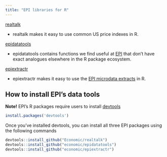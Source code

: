 ```yaml
---
title: "EPI libraries for R"
---
```


[realtalk](https://economic.github.io/realtalk/)

-   realtalk makes it easy to use common US price indexes in R.

[epidatatools](https://economic.github.io/epidatatools/)

-   epidatatools contains functions we find useful at [EPI](https://epi.org/) that don't have exact analogues elsewhere in the R package ecosystem.

[epiextractr](https://economic.github.io/epiextractr)

-   epiextractr makes it easy to use the [EPI microdata extracts](https://microdata.epi.org/) in R.

## How to install EPI's data tools

**Note!** EPI's R packages require users to install [devtools](https://www.r-project.org/nosvn/pandoc/devtools.html)

```r

install.packages('devtools')

```

Once you've installed devtools, you can install all three EPI packages using the following commands

```r

devtools::install_github("Economic/realtalk")
devtools::install_github("economic/epidatatools")
devtools::install_github("economic/epiextractr")

```
